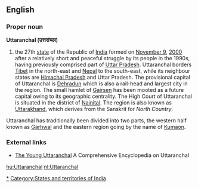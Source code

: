 ==English==
===Proper noun===
'''Uttaranchal (उत्तरांचल)'''
# the 27th [[States and territories of India|state]] of the Republic of [[India]] formed on [[November 9]], [[2000]] after a relatively short and peaceful struggle by its people in the 1990s, having previously comprised part of [[Uttar Pradesh]]. Uttaranchal borders [[Tibet]] in the north-east and [[Nepal]] to the south-east, while its neighbour states are [[Himachal Pradesh]] and Uttar Pradesh. The provisional capital of Uttaranchal is [[Dehradun]] which is also a rail-head and largest city in the region. The small hamlet of [[Gairsen]] has been mooted as a future capital owing to its geographic centrality. The High Court of Uttaranchal is situated in the district of [[Nainital]]. The region is also known as [[Uttarakhand]], which derives from the Sanskrit for ''North Country''.

Uttaranchal has traditionally been divided into two parts, the western half known as [[Garhwal]] and the eastern region going by the name of [[Kumaon]].

===External links===
*[http://younguttaranchal.com/encyclopedia The Young Uttaranchal] A Comprehensive Encyclopedia on Uttaranchal

{{India}}

[[Category:Uttaranchal|*]]
[[Category:States and territories of India]]

[[hu:Uttaranchal]]
[[nl:Uttaranchal]]